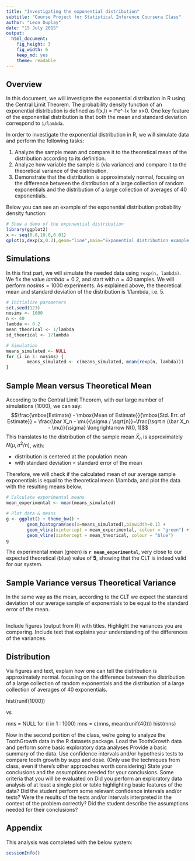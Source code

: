 ```yaml
---
title: "Investigating the exponential distribution"
subtitle: "Course Project for Statistical Inference Coursera Class"
author: "Leon Duplay"
date: "15 July 2015"
output: 
  html_document: 
    fig_height: 3
    fig_width: 6
    keep_md: yes
    theme: readable
---
```


## Overview

In this document, we will investigate the exponential distribution in R using the Central Limit Theorem. The probability density function of an exponential distribution is defined as f(x,l) = l*e^-lx for x>0. One key feature of the exponential distribution is that both the mean and standard deviation correspond to `1/lambda`.

In order to investigate the exponential distribution in R, we will simulate data and perform the following tasks:

1. Analyze the sample mean and compare it to the theoretical mean of the distribution according to its definition.
2. Analyze how variable the sample is (via variance) and compare it to the theoretical variance of the distribution.
3. Demonstrate that the distribution is approximately normal, focusing on the difference between the distribution of a large collection of random exponentials and the distribution of a large collection of averages of 40 exponentials.

Below you can see an example of the exponential distribution probability density function:

```r
# Show a demo of the exponential distribution
library(ggplot2)
x <- seq(0.0,10.0,0.01)
qplot(x,dexp(x,0.2),geom="line",main="Exponential distribution example for lambda = 0.2")
```

## Simulations

In this first part, we will simulate the needed data using `rexp(n, lambda)`. We fix the value $lambda = 0.2$, and start with $n = 40$ samples. We will perform $nosims = 1000$ experiments. As explained above, the theoretical mean and standard deviation of the distribution is 1/lambda, i.e. 5.

```r
# Initialize parameters
set.seed(123)
nosims <- 1000
n <- 40
lambda <- 0.2
mean_theorical <- 1/lambda
sd_theorical <- 1/lambda

# Simulation
means_simulated <- NULL
for (i in 1: nosims) {
        means_simulated <- c(means_simulated, mean(rexp(n, lambda)))
}
```

## Sample Mean versus Theoretical Mean

According to the Central Limit Theorem, with our large number of simulations (1000), we can say: $$\frac{\mbox{Estimate} - \mbox{Mean of Estimate}}{\mbox{Std. Err. of Estimate}} = \frac{\bar X_n - \mu}{\sigma / \sqrt{n}}=\frac{\sqrt n (\bar X_n - \mu)}{\sigma} \longrightarrow N(0, 1)$$
This translates to the distribution of the sample mean $\bar X_n$ is approximately $N(\mu, \sigma^2/n)$, with:

* distribution is centered at the population mean
* with standard deviation = standard error of the mean
	
Therefore, we will check if the calculated mean of our average sample exponentials is equal to the theoretical mean 1/lambda, and plot the data with the resulting means below.

```r
# Calculate experimental means
mean_experimental <- mean(means_simulated)

# Plot data & means
g <- ggplot() + theme_bw() +
        geom_histogram(aes(x=means_simulated),binwidth=0.1) +
        geom_vline(xintercept = mean_experimental, colour = "green") + 
        geom_vline(xintercept = mean_theorical, colour = "blue")
g
```

The experimental mean (green) is **`r mean_experimental`**, very close to our expected theoretical (blue) value of **5**, showing that the CLT is indeed valid for our system.

## Sample Variance versus Theoretical Variance

In the same way as the mean, according to the CLT we expect the standard deviation of our average sample of exponentials to be equal to the standard error of the mean.

```r

```

Include figures (output from R) with titles. Highlight the variances you are comparing. Include text that explains your understanding of the differences of the variances.

## Distribution

Via figures and text, explain how one can tell the distribution is approximately normal. focusing on the difference between the distribution of a large collection of random exponentials and the distribution of a large collection of averages of 40 exponentials.



hist(runif(1000))

vs

mns = NULL
for (i in 1 : 1000) mns = c(mns, mean(runif(40)))
hist(mns)



Now in the second portion of the class, we're going to analyze the ToothGrowth data in the R datasets package. 
Load the ToothGrowth data and perform some basic exploratory data analyses 
Provide a basic summary of the data.
Use confidence intervals and/or hypothesis tests to compare tooth growth by supp and dose. (Only use the techniques from class, even if there's other approaches worth considering)
State your conclusions and the assumptions needed for your conclusions. 
Some criteria that you will be evaluated on
Did you  perform an exploratory data analysis of at least a single plot or table highlighting basic features of the data?
Did the student perform some relevant confidence intervals and/or tests?
Were the results of the tests and/or intervals interpreted in the context of the problem correctly? 
Did the student describe the assumptions needed for their conclusions?

## Appendix

This analysis was completed with the below system:

```r
sessionInfo()
```
